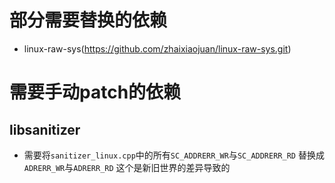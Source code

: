 # 部分需要替换的依赖

*  linux-raw-sys(https://github.com/zhaixiaojuan/linux-raw-sys.git)

# 需要手动patch的依赖

## libsanitizer
*   需要将`sanitizer_linux.cpp`中的所有`SC_ADDRERR_WR`与`SC_ADDRERR_RD` 替换成 `ADRERR_WR`与`ADRERR_RD` 这个是新旧世界的差异导致的
